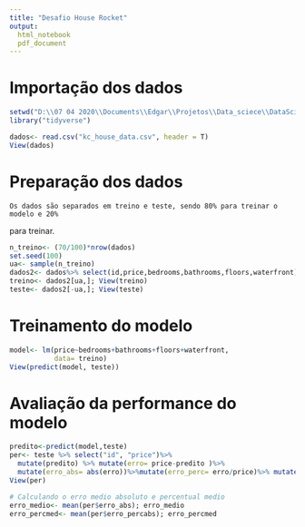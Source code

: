 ```yaml
---
title: "Desafio House Rocket"
output: 
  html_notebook
  pdf_document
---
```


# Importação dos dados
```r
setwd("D:\\07 04 2020\\Documents\\Edgar\\Projetos\\Data_sciece\\DataScience_projects\\Vendas_casa")
library("tidyverse")

dados<- read.csv("kc_house_data.csv", header = T)
View(dados)
```

# Preparação dos dados
    Os dados são separados em treino e teste, sendo 80% para treinar o modelo e 20%
 para treinar.
```r
n_treino<- (70/100)*nrow(dados)
set.seed(100)
ua<- sample(n_treino)
dados2<- dados%>% select(id,price,bedrooms,bathrooms,floors,waterfront)
treino<- dados2[ua,]; View(treino)
teste<- dados2[-ua,]; View(teste)
```

# Treinamento do modelo
```r

model<- lm(price~bedrooms+bathrooms+floors+waterfront,
           data= treino)
View(predict(model, teste))

```

# Avaliação da performance do modelo
```r
predito<-predict(model,teste)
per<- teste %>% select("id", "price")%>%
  mutate(predito) %>% mutate(erro= price-predito )%>%
  mutate(erro_abs= abs(erro))%>%mutate(erro_perc= erro/price)%>% mutate(erro_percabs= abs(erro_perc))
View(per)

# Calculando o erro medio absoluto e percentual medio
erro_medio<- mean(per$erro_abs); erro_medio
erro_percmed<- mean(per$erro_percabs); erro_percmed

```






